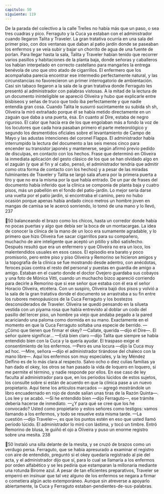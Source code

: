 ```yaml
---
capitulo: 50
siguiente: 119
---
```


De la parada del colectivo a la calle Trelles no había más que un paso, o sea
tres cuadras y pico. Ferraguto y la Cuca ya estaban con el administrador cuando
llegaron Talita y Traveler. La gran tratativa ocurría en una sala del primer piso,
con dos ventanas que daban al patio jardín donde se paseaban los enfermos y se
veía subir y bajar un chorrito de agua de una fuente de porlan. Para llegar hasta
la sala, Talita y Traveler habían tenido que recorrer varios pasillos y habitaciones
de la planta baja, donde señoras y caballeros los habían interpelado en correcto
castellano para mangarles la entrega benévola de uno que otro atado de
cigarrillos. El enfermero que los acompañaba parecía encontrar ese intermedio
perfectamente natural, y las circunstancias no favorecieron un primer
interrogatorio de ambientación. Casi sin tabaco llegaron a la sala de la gran
tratativa donde Ferraguto les presentó al administrador con palabras vistosas. A
la mitad de la lectura de un documento ininteligible se apareció Oliveira y hubo
que explicarle entre bisbiseos y señas de truco que todo iba perfectamente y que
nadie entendía gran cosa. Cuando Talita le susurró sucintamente su subida sh sh,
Oliveira la miró extrañado porque él se había metido directamente en un zaguán
que daba a una puerta, ésa. En cuanto al Dire, estaba de negro riguroso.
El calor que hacía era de los que engolaban más a fondo la voz de los
locutores que cada hora pasaban primero el parte meteorológico y segundo los
desmentidos oficiales sobre el levantamiento de Campo de Mayo y las adustas
intenciones del coronel Flappa. El administrador había interrumpido la lectura
del documento a las seis menos cinco para encender su transistor japonés y
mantenerse, según afirmó previo pedido de disculpas, en contacto con los
hechos. Frase que determinó en Oliveira la inmediata aplicación del gesto clásico
de los que se han olvidado algo en el zaguán (y que al fin y al cabo, pensó, el
administrador tendría que admitir como otra forma de contacto con los hechos) y
a pesar de las miradas fulminantes de Traveler y Talita se largó sala afuera por la
primera puerta a tiro y que no era la misma por la que había entrado.
De un par de frases del documento había inferido que la clínica se componía
de planta baja y cuatro pisos, más un pabellón en el fondo del patio-jardín. Lo
mejor sería darse una vuelta por el patio jardín, si encontraba el camino, pero no
hubo ocasión porque apenas había andado cinco metros un hombre joven en
mangas de camisa se le acercó sonriendo, lo tomó de una mano y lo llevó,
237

50
balanceando el brazo como los chicos, hasta un corredor donde había no pocas
puertas y algo que debía ser la boca de un montacargas. La idea de conocer la
clínica de la mano de un loco era sumamente agradable, y lo primero que hizo
Oliveira fue sacar cigarrillos para su compañero, muchacho de aire inteligente
que aceptó un pitillo y silbó satisfecho. Después resultó que era un enfermero y
que Oliveira no era un loco, los malentendidos usuales en esos casos. El episodio
era barato y poco promisorio, pero entre piso y piso Oliveira y Remorino se
hicieron amigos y la topografía de la clínica se fue mostrando desde adentro, con
anécdotas, feroces púas contra el resto del personal y puestas en guardia de
amigo a amigo. Estaban en el cuarto donde el doctor Ovejero guardaba sus
cobayos y una foto de Mónica Vitti, cuando un muchacho bizco apareció
corriendo para decirle a Remorino que si ese señor que estaba con él era el señor
Horacio Oliveira, etcétera. Con un suspiro, Oliveira bajó dos pisos y volvió a la
sala de la gran tratativa donde el documento se arrastraba a su fin entre los
rubores menopáusicos de la Cuca Ferraguto y los bostezos desconsiderados de
Traveler. Oliveira se quedó pensando en la silueta vestida con un piyama rosa
que había entrevisto al doblar un codo del pasillo del tercer piso, un hombre ya
viejo que andaba pegado a la pared acariciando una paloma como dormida en su
mano. Exactamente en el momento en que la Cuca Ferraguto soltaba una especie
de berrido.
—¿Cómo que tienen que firmar el okey?
—Callate, querida —dijo el Dire—. El señor quiere significar...
—Está bien claro —dijo Talita que siempre se había entendido bien con la
Cuca y la quería ayudar. El traspaso exige el consentimiento de los enfermos.
—Pero es una locura —dijo la Cuca muy ad hoc.
—Mire, señora —dijo el administrador tirándose del chaleco con la mano
libre—. Aquí los enfermos son muy especiales, y la ley Méndez Delfino es de lo
más clara al respecto. Salvo ocho o diez culias familias ya han dado el okey, los
otros se han pasado la vida de loquero en loquero, si me permite el término, y
nadie responde por ellos. En ese caso de ley faculta al administrador para que, en
los períodos lúcidos de estos sujetos, los consulte sobre si están de acuerdo en
que la clínica pase a un nuevo propietario. Aquí tiene los artículos marcados —
agregó mostrándole un libro encuadernado en rojo de donde salían unas tiras de
la Razón Quinta—. Los lee y se acabó.
—Si he entendido bien —dijo Ferraguto—, ese trámite debería hacerse de
inmediato.
—¿Y para qué se cree que los he convocado? Usted como propietario y estos
señores como testigos: vamos llamando a los enfermos, y todo se resuelve esta
misma tarde.
—La cuestión —dijo Traveler—, es que los puntos estén en eso que usted
llamó período lúcido.
El administrador lo miró con lástima, y tocó un timbre. Entró Remorino de
blusa, le guiñó el ojo a Oliveira y puso un enorme registro sobre una mesita.
238

50
Instaló una silla delante de la mesita, y se cruzó de brazos como un verdugo
persa. Ferraguto, que se había apresurado a examinar el registro con aire de
entendido, preguntó si el okey quedaría registrado al pie del acta, y el
administrador dijo que sí, para lo cual se llamaría a los enfermos por orden
alfabético y se les pediría que estamparan la millonaria mediante una rotunda
Birome azul. A pesar de tan eficientes preparativos, Traveler se emperró en
insinuar que tal vez alguno de los enfermos se negara a firmar o cometiera algún
acto extemporáneo. Aunque sin atreverse a apoyarlo abiertamente, la Cuca y
Ferraguto estaban-pendientes-de-sus-palabras.
